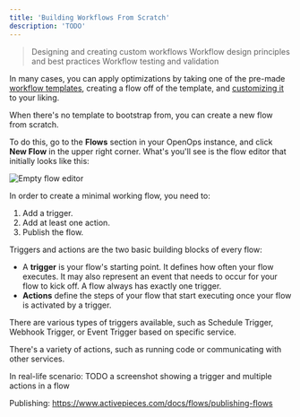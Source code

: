```yaml
---
title: 'Building Workflows From Scratch'
description: 'TODO'
---
```


> Designing and creating custom workflows
> Workflow design principles and best practices
> Workflow testing and validation

In many cases, you can apply optimizations by taking one of the pre-made [workflow templates](workflow-templates), creating a flow off of the template, and [customizing it](customizing-workflows) to your liking.

When there's no template to bootstrap from, you can create a new flow from scratch.

To do this, go to the **Flows** section in your OpenOps instance, and click **New Flow** in the upper right corner. What's you'll see is the flow editor that initially looks like this:

![Empty flow editor](/images/flow-editor-empty.png)

In order to create a minimal working flow, you need to:
1. Add a trigger.
2. Add at least one action.
3. Publish the flow.

Triggers and actions are the two basic building blocks of every flow:
* A **trigger** is your flow's starting point. It defines how often your flow executes. It may also represent an event that needs to occur for your flow to kick off. A flow always has exactly one trigger.
* **Actions** define the steps of your flow that start executing once your flow is activated by a trigger.

There are various types of triggers available, such as Schedule Trigger, Webhook Trigger, or Event Trigger based on specific service.

There's a variety of actions, such as running code or communicating with other services.

In real-life scenario:
TODO a screenshot showing a trigger and multiple actions in a flow


Publishing: https://www.activepieces.com/docs/flows/publishing-flows

